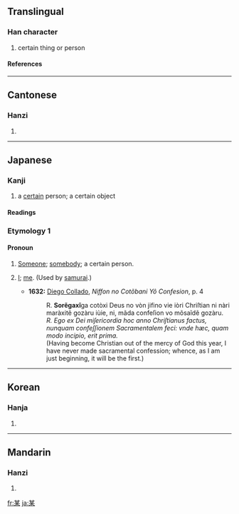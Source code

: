 ==Translingual==
===Han character===
{{Han char|rn=75|rad=木|as=05|sn=9|four=4490<sub>4</sub>|canj=廿一木 (TMD)}}
# certain thing or person
====References====
{{Han ref|kx=0519.010|dkj=14618|dj=0906.200|hdz=21177.040|uh=67D0|ud=26576|bh=AC59|bd=44121}}

----
==Cantonese==
===Hanzi===
{{yue-hanzi|jyut=|y=mau5}}
# {{defn|Cantonese}}

----
==Japanese==

===Kanji===
{{ja-kanji|grade=c|rs=木05}}

# a [[certain]] person; a certain object

====Readings====
{{ja-readings|on=[[ぼう]] (bō), [[ばい]] (bai)|kun=[[それがし]] (soregashi)}}

===Etymology 1===
{{ja-rom|rh=soregashi|kunrei=soregasi|nihon=soregasi|other=sorẽgaxi (''obsolete'')}}

====Pronoun====
{{ja-pos|k|pronoun|hira=それがし|rom=soregashi}}

# {{obsolete|lang=ja}} [[someone|Someone]]; [[somebody]]; a certain person.
# {{obsolete|lang=ja}} [[I]]; [[me]]. (Used by [[samurai]].)
#*'''1632:''' [[w:Diego Collado|Diego Collado]], ''Niffon no Cotõbani Yô Confesion'', p. 4
#*:R. '''Sorẽgaxĩ'''ga cotòxi Deus no vòn jifino vie iòri Chriſtian ni nàri maràxitẽ gozàru iùie, ni, mãda confeſion vo mõsaĩdẽ gozàru.
#*:''R. Ego ex Dei miſericordia hoc anno Chriſtianus factus, nunquam confeſſionem Sacramentalem feci: vnde hæc, quam modo incipio, erit prima.''
#*:(Having become Christian out of the mercy of God this year, I have never made sacramental confession; whence, as I am just beginning, it will be the first.)

----

==Korean==
===Hanja===
{{ko-hanja|hangeul=[[모]], [[매]]|eumhun=|rv=mo, mae|mr=mo, mae|y=mo, may}}
# {{defn|Korean}}

----
==Mandarin==
===Hanzi===
{{cmn-hanzi|pin=[[mǒu]] ([[mou3]]), [[qián]] ([[qian2]])|wg=mou<sup>3</sup>, ch'ien<sup>2</sup>}}
# {{defn|Mandarin}}

[[fr:某]]
[[ja:某]]